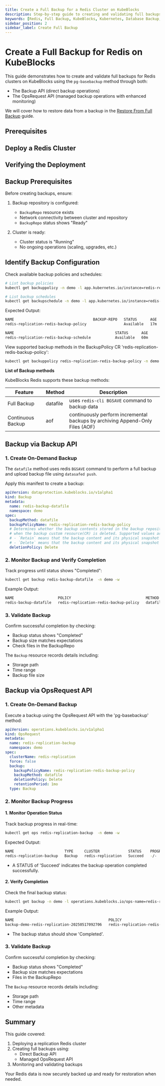 ```yaml
---
title: Create a Full Backup for a Redis Cluster on KubeBlocks
description: Step-by-step guide to creating and validating full backups for Redis clusters using Backup API and OpsRequest API in KubeBlocks.
keywords: [Redis, Full Backup, KubeBlocks, Kubernetes, Database Backup, XtraBackup]
sidebar_position: 2
sidebar_label: Create Full Backup
---
```




# Create a Full Backup for Redis on KubeBlocks

This guide demonstrates how to create and validate full backups for Redis clusters on KubeBlocks using the `pg-basebackup` method through both:
- The Backup API (direct backup operations)
- The OpsRequest API (managed backup operations with enhanced monitoring)

We will cover how to restore data from a backup in the [Restore From Full Backup](./05-restoring-from-full-backup) guide.

## Prerequisites


<Prerequisites />

## Deploy a Redis Cluster


<CreateCluster />

## Verifying the Deployment


<VerifyCluster />

## Backup Prerequisites

Before creating backups, ensure:
1. Backup repository is configured:
   - `BackupRepo` resource exists
   - Network connectivity between cluster and repository
   - `BackupRepo` status shows "Ready"

2. Cluster is ready:
   - Cluster status is "Running"
   - No ongoing operations (scaling, upgrades, etc.)

## Identify Backup Configuration

Check available backup policies and schedules:

```bash
# List backup policies
kubectl get backuppolicy -n demo -l app.kubernetes.io/instance=redis-replication

# List backup schedules
kubectl get backupschedule -n demo -l app.kubernetes.io/instance=redis-replication
```

Expected Output:
```bash
NAME                                    BACKUP-REPO   STATUS      AGE
redis-replication-redis-backup-policy                 Available   17m

NAME                                              STATUS      AGE
redis-replication-redis-backup-schedule           Available   60m
```

View supported backup methods in the BackupPolicy CR 'redis-replication-redis-backup-policy':

```bash
kubectl get backuppolicy redis-replication-redis-backup-policy -n demo -oyaml | yq '.spec.backupMethods[].name'
```
**List of Backup methods**

KubeBlocks Redis supports these backup methods:

| Feature           | Method          | Description |
|-------------|--------|------------|
| Full Backup | datafile  | uses `redis-cli BGSAVE` command to backup data |
| Continuous Backup | aof | continuously perform incremental backups by archiving Append-Only Files (AOF) |

## Backup via Backup API

### 1. Create On-Demand Backup

The `datafile` method uses redis `BGSAVE` command to perform a full backup and  upload backup file using `datasafed push`.

Apply this manifest to create a backup:

```yaml
apiVersion: dataprotection.kubeblocks.io/v1alpha1
kind: Backup
metadata:
  name: redis-backup-datafile
  namespace: demo
spec:
  backupMethod: datafile
  backupPolicyName: redis-replication-redis-backup-policy
  # Determines whether the backup contents stored in the backup repository should be deleted
  # when the backup custom resource(CR) is deleted. Supported values are `Retain` and `Delete`.
  # - `Retain` means that the backup content and its physical snapshot on backup repository are kept.
  # - `Delete` means that the backup content and its physical snapshot on backup repository are deleted.
  deletionPolicy: Delete
```

### 2. Monitor Backup and Verify Completion

Track progress until status shows "Completed":

```bash
kubectl get backup redis-backup-datafile  -n demo -w
```

Example Output:

```bash
NAME                    POLICY                                  METHOD     REPO            STATUS      TOTAL-SIZE   DURATION   DELETION-POLICY   CREATION-TIME          COMPLETION-TIME        EXPIRATION-TIME
redis-backup-datafile   redis-replication-redis-backup-policy   datafile   <BACKUP_REPO>   Completed   3412         10s        Delete            2025-05-17T09:24:59Z   2025-05-17T09:25:08Z
```

### 3. Validate Backup

Confirm successful completion by checking:
- Backup status shows "Completed"
- Backup size matches expectations
- Check files in the BackupRepo

The `Backup` resource records details including:
- Storage path
- Time range
- Backup file size


## Backup via OpsRequest API

### 1. Create On-Demand Backup

Execute a backup using the OpsRequest API with the 'pg-basebackup' method:

```yaml
apiVersion: operations.kubeblocks.io/v1alpha1
kind: OpsRequest
metadata:
  name: redis-replication-backup
  namespace: demo
spec:
  clusterName: redis-replication
  force: false
  backup:
    backupPolicyName: redis-replication-redis-backup-policy
    backupMethod: datafile
    deletionPolicy: Delete
    retentionPeriod: 1mo
  type: Backup
```

### 2. Monitor Backup Progress

#### 1. Monitor Operation Status

Track backup progress in real-time:
```bash
kubectl get ops redis-replication-backup  -n demo -w
```

Expected Output:
```bash
NAME                       TYPE     CLUSTER             STATUS    PROGRESS   AGE
redis-replication-backup   Backup   redis-replication   Succeed   -/-        35s
```

- A STATUS of 'Succeed' indicates the backup operation completed successfully.

#### 2. Verify Completion

Check the final backup status:

```bash
kubectl get backup -n demo -l operations.kubeblocks.io/ops-name=redis-replication-backup
```

Example Output:
```bash
NAME                                           POLICY                                  METHOD     REPO            STATUS      TOTAL-SIZE   DURATION   DELETION-POLICY   CREATION-TIME          COMPLETION-TIME        EXPIRATION-TIME
backup-demo-redis-replication-20250517092706   redis-replication-redis-backup-policy   datafile   <BACKUP_REPO>   Completed   3458         10s        Delete            2025-05-17T09:27:06Z   2025-05-17T09:27:16Z   2025-06-16T09:27:16Z
```

- The backup status should show 'Completed'.

### 3. Validate Backup

Confirm successful completion by checking:
- Backup status shows "Completed"
- Backup size matches expectations
- Files in the BackupRepo

The `Backup` resource records details including:
- Storage path
- Time range
- Other metadata

## Summary

This guide covered:
1. Deploying a replication Redis cluster
2. Creating full backups using:
   - Direct Backup API
   - Managed OpsRequest API
3. Monitoring and validating backups

Your Redis data is now securely backed up and ready for restoration when needed.